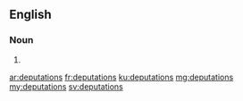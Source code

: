 ==English==

===Noun===
{{head|en|noun plural form}}

# {{plural of|deputation|lang=en}}

[[ar:deputations]]
[[fr:deputations]]
[[ku:deputations]]
[[mg:deputations]]
[[my:deputations]]
[[sv:deputations]]